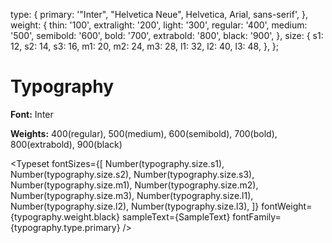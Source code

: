 
<Meta title="Typography" />

  type: {
    primary: '"Inter", "Helvetica Neue", Helvetica, Arial, sans-serif',
  },
  weight: {
    thin: '100',
    extralight: '200',
    light: '300',
    regular: '400',
    medium: '500',
    semibold: '600',
    bold: '700',
    extrabold: '800',
    black: '900',
  },
  size: {
    s1: 12,
    s2: 14,
    s3: 16,
    m1: 20,
    m2: 24,
    m3: 28,
    l1: 32,
    l2: 40,
    l3: 48,
  },
};


# Typography

**Font:** Inter

**Weights:** 400(regular), 500(medium), 600(semibold), 700(bold), 800(extrabold), 900(black)

<Typeset
  fontSizes={[
    Number(typography.size.s1),
    Number(typography.size.s2),
    Number(typography.size.s3),
    Number(typography.size.m1),
    Number(typography.size.m2),
    Number(typography.size.m3),
    Number(typography.size.l1),
    Number(typography.size.l2),
    Number(typography.size.l3),
  ]}
  fontWeight={typography.weight.black}
  sampleText={SampleText}
  fontFamily={typography.type.primary}
/>